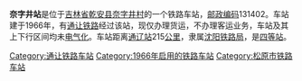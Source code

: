 {{noteTA
|1=zh-cn:始发车次; zh-hk:列車班次;
|2=zh-cn:车次; zh-hk:班次;
}}
{{Infobox China railway station 
|车站名称 = 奈字井站
|车站名称拼音 = 
|车站地址 = [[吉林省|吉林省]][[乾安县|乾安县]]
|归属 = [[沈阳铁路局|沈阳铁路局]]
|车站等级 = [[四等站_(中铁)|四等站]]
|线路 = [[通让铁路|通让铁路]]
}}
'''奈字井站'''是位于[[吉林省|吉林省]][[乾安县|乾安县]][[奈字井村|奈字井村]]的一个铁路车站，[[邮政编码|邮政编码]]131402。车站建于1966年，有[[通让铁路|通让铁路]]经过该站，现仅办理货运，不办理客运业务，车站及其上下行区间均未[[电气化|电气化]]。车站距离[[通辽站|通辽站]]215[[公里|公里]]，隶属[[沈阳铁路局|沈阳铁路局]]，是[[四等站_(中铁)|四等站]]。

{{start rail box}}
{{s-inop|[[官字井站|官字井站]]}}
{{s-line|[[通让铁路|通让铁路]]}}
{{s-inop|[[乾安站|乾安站]]}}
{{end box}}
{{通让铁路}}
{{铁路车站小作品}}
{{吉林小作品}}

[[Category:通让铁路车站|Category:通让铁路车站]]
[[Category:1966年启用的铁路车站|Category:1966年启用的铁路车站]]
[[Category:松原市铁路车站|Category:松原市铁路车站]]